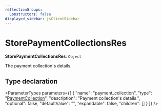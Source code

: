 ```yaml
---
reflectionGroups:
  Constructors: false
displayed_sidebar: jsClientSidebar
---
```



# StorePaymentCollectionsRes

 **StorePaymentCollectionsRes**: `Object`

The payment collection's details.

## Type declaration

<ParameterTypes parameters={[
  {
    "name": "payment_collection",
    "type": "[PaymentCollection](../classes/js_client.internal.PaymentCollection.mdx)",
    "description": "Payment collection's details.",
    "optional": false,
    "defaultValue": "",
    "expandable": false,
    "children": []
  }
]} />
